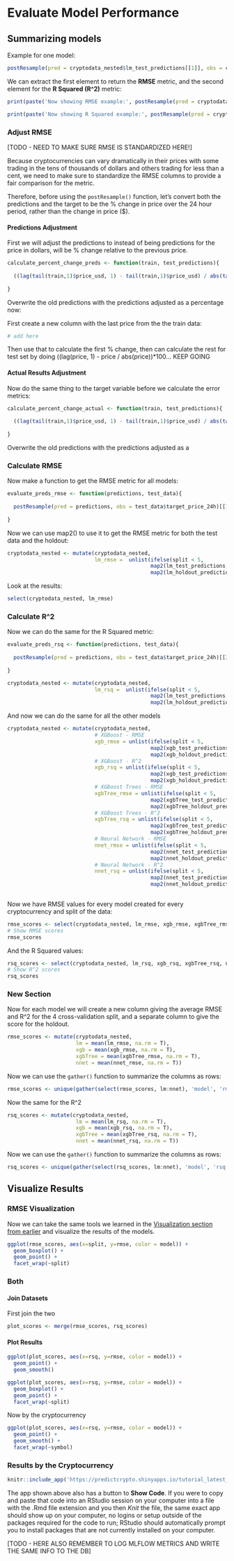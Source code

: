 # Evaluate Model Performance{#evaluate-model-performance}


## Summarizing models

Example for one model:
```r
postResample(pred = cryptodata_nested$lm_test_predictions[[1]], obs = cryptodata_nested$test_data[[1]]$target_price_24h)
```

We can extract the first element to return the **RMSE** metric, and the second element for the **R Squared (R^2)** metric:

```r
print(paste('Now showing RMSE example:', postResample(pred = cryptodata_nested$lm_test_predictions[[1]], obs = cryptodata_nested$test_data[[1]]$target_price_24h)[[1]]))
```

```r
print(paste('Now showing R Squared example:', postResample(pred = cryptodata_nested$lm_test_predictions[[1]], obs = cryptodata_nested$test_data[[1]]$target_price_24h)[[2]]))
```


### Adjust RMSE

[TODO - NEED TO MAKE SURE RMSE IS STANDARDIZED HERE!]

Because cryptocurrencies can vary dramatically in their prices with some trading in the tens of thousands of dollars and others trading for less than a cent, we need to make sure to standardize the RMSE columns to provide a fair comparison for the metric. 

Therefore, before using the `postResample()` function, let's convert both the predictions and the target to be the % change in price over the 24 hour period, rather than the change in price ($).


#### Predictions Adjustment
First we will adjust the predictions to instead of being predictions for the price in dollars, will be % change relative to the previous price.


<!-- [TODO - NEED TO FIX THIS! NEED TO GRAB LAST PRICE FROM TRAIN DATA AND CALCULATE % CHANGE BETWEEN THAT AND FIRST OF TEST, AND THEN CALCULATE USING LAG OFFSET FOR REST OF TEST] -->
```r
calculate_percent_change_preds <- function(train, test_predictions){
  
  ((lag(tail(train,1)$price_usd, 1) - tail(train,1)$price_usd) / abs(tail(train,1)$price_usd))*100
  
}
```

<!-- [TODO - Show formula? It's ((V2-V1)/abs(V1))*100] -->


Overwrite the old predictions with the predictions adjusted as a percentage now:

<!-- [TODO - FIX!] -->
<!-- ```{r target_adjust_test} -->
<!-- cryptodata_nested <- mutate(cryptodata_nested, -->
<!--                             lm_test_predictions = map2(train_data, lm_test_predictions, calculate_percent_change_preds)) -->
<!-- ``` -->

<!-- NEW: -->

First create a new column with the last price from the the train data:
```r
# add here
```

Then use that to calculate the first % change, then can calculate the rest for test set by doing ((lag(price, 1) - price / abs(price))*100... KEEP GOING


#### Actual Results Adjustment

Now do the same thing to the target variable before we calculate the error metrics:
<!-- [TODO - FIX!] -->
```r
calculate_percent_change_actual <- function(train, test_predictions){
  
  ((lag(tail(train,1)$price_usd, 1) - tail(train,1)$price_usd) / abs(tail(train,1)$price_usd))*100
  
}
```

Overwrite the old predictions with the predictions adjusted as a 

<!-- ```{r target_adjust_preds} -->
<!-- cryptodata_nested <- mutate(cryptodata_nested, -->
<!--                             lm_test_predictions = map2(train_data, lm_test_predictions, calculate_percent_change_actual)) -->
<!-- ``` -->




### Calculate RMSE

Now make a function to get the RMSE metric for all models:

```r
evaluate_preds_rmse <- function(predictions, test_data){
  
  postResample(pred = predictions, obs = test_data$target_price_24h)[[1]]
  
}
```


Now we can use map2() to use it to get the RMSE metric for both the test data and the holdout:
```r
cryptodata_nested <- mutate(cryptodata_nested,
                            lm_rmse =  unlist(ifelse(split < 5, 
                                              map2(lm_test_predictions, test_data, evaluate_preds_rmse), 
                                              map2(lm_holdout_predictions, holdout_data, evaluate_preds_rmse))))
```

<!-- [TODO - Add explanation for ifelse() to add rmse based on test or holdout] -->

Look at the results:
```r
select(cryptodata_nested, lm_rmse)
```

### Calculate R^2

Now we can do the same for the R Squared metric:

```r
evaluate_preds_rsq <- function(predictions, test_data){
  
  postResample(pred = predictions, obs = test_data$target_price_24h)[[2]]
  
}
```


```r
cryptodata_nested <- mutate(cryptodata_nested,
                            lm_rsq =  unlist(ifelse(split < 5, 
                                              map2(lm_test_predictions, test_data, evaluate_preds_rsq), 
                                              map2(lm_holdout_predictions, holdout_data, evaluate_preds_rsq))))
```

And now we can do the same for all the other models

<!-- [TODO - HERE SHOULD ACTUALLY CREATE ONE COLUMN FOR TEST AND ONE FOR TRAIN!] -->

```r
cryptodata_nested <- mutate(cryptodata_nested,
                            # XGBoost - RMSE
                            xgb_rmse = unlist(ifelse(split < 5, 
                                              map2(xgb_test_predictions, test_data, evaluate_preds_rmse), 
                                              map2(xgb_holdout_predictions, holdout_data,evaluate_preds_rmse))),
                            # XGBoost - R^2
                            xgb_rsq = unlist(ifelse(split < 5, 
                                              map2(xgb_test_predictions, test_data, evaluate_preds_rsq), 
                                              map2(xgb_holdout_predictions, holdout_data, evaluate_preds_rsq))),
                            # XGBoost Trees - RMSE
                            xgbTree_rmse = unlist(ifelse(split < 5, 
                                              map2(xgbTree_test_predictions, test_data, evaluate_preds_rmse), 
                                              map2(xgbTree_holdout_predictions, holdout_data, evaluate_preds_rmse))),
                            # XGBoost Trees - R^2
                            xgbTree_rsq = unlist(ifelse(split < 5, 
                                              map2(xgbTree_test_predictions, test_data, evaluate_preds_rsq), 
                                              map2(xgbTree_holdout_predictions, holdout_data, evaluate_preds_rsq))),
                            # Neural Network - RMSE
                            nnet_rmse = unlist(ifelse(split < 5, 
                                              map2(nnet_test_predictions, test_data, evaluate_preds_rmse), 
                                              map2(nnet_holdout_predictions, holdout_data, evaluate_preds_rmse))),
                            # Neural Network - R^2
                            nnet_rsq = unlist(ifelse(split < 5, 
                                              map2(nnet_test_predictions, test_data, evaluate_preds_rsq), 
                                              map2(nnet_holdout_predictions, holdout_data, evaluate_preds_rsq))))
                            
```

Now we have RMSE values for every model created for every cryptocurrency and split of the data:
```r
rmse_scores <- select(cryptodata_nested, lm_rmse, xgb_rmse, xgbTree_rmse, nnet_rmse)
# Show RMSE scores
rmse_scores
```

And the R Squared values:
```r
rsq_scores <- select(cryptodata_nested, lm_rsq, xgb_rsq, xgbTree_rsq, nnet_rsq)
# Show R^2 scores
rsq_scores
```


### New Section

<!-- [TODO - Title?] -->

Now for each model we will create a new column giving the average RMSE and R^2 for the 4 cross-validation split, and a separate column to give the score for the holdout.
```r
rmse_scores <- mutate(cryptodata_nested,
                      lm = mean(lm_rmse, na.rm = T),
                      xgb = mean(xgb_rmse, na.rm = T),
                      xgbTree = mean(xgbTree_rmse, na.rm = T),
                      nnet = mean(nnet_rmse, na.rm = T))
```

Now we can use the `gather()` function to summarize the columns as rows:
```r
rmse_scores <- unique(gather(select(rmse_scores, lm:nnet), 'model', 'rmse', c(-symbol,-split)))
```


Now the same for the R^2
```r
rsq_scores <- mutate(cryptodata_nested,
                      lm = mean(lm_rsq, na.rm = T),
                      xgb = mean(xgb_rsq, na.rm = T),
                      xgbTree = mean(xgbTree_rsq, na.rm = T),
                      nnet = mean(nnet_rsq, na.rm = T))
```

Now we can use the `gather()` function to summarize the columns as rows:
```r
rsq_scores <- unique(gather(select(rsq_scores, lm:nnet), 'model', 'rsq', c(-symbol,-split)))
```


## Visualize Results


### RMSE Visualization

Now we can take the same tools we learned in the [Visualization section from earlier](#visualization) and visualize the results of the models.

```r
ggplot(rmse_scores, aes(x=split, y=rmse, color = model)) +
  geom_boxplot() +
  geom_point() +
  facet_wrap(~split)
```




### Both

#### Join Datasets

First join the two
```r
plot_scores <- merge(rmse_scores, rsq_scores)
```

#### Plot Results

<!-- [TODO - ADJUST THESE SOME MORE] -->

```r
ggplot(plot_scores, aes(x=rsq, y=rmse, color = model)) +
  geom_point() +
  geom_smooth()
```


```r
ggplot(plot_scores, aes(x=rsq, y=rmse, color = model)) +
  geom_boxplot() +
  geom_point() +
  facet_wrap(~split)
```


Now by the cryptocurrency
```r
ggplot(plot_scores, aes(x=rsq, y=rmse, color = model)) +
  geom_point() +
  geom_smooth() +
  facet_wrap(~symbol)
```

### Results by the Cryptocurrency

<!-- [TODO - UNCOMMENT THE CODE BELOW TO UPLOAD DATA TO PINS] -->

<!-- ```{r upload_results_pin, include=F} -->
<!-- source('pins_key.R') -->
<!-- # register board -->
<!-- board_register("github", repo = "predictcrypto/pins", token=Sys.getenv("pins_key")) -->
<!-- # Add current date -->
<!-- plot_scores$last_refreshed <- Sys.time() -->
<!-- # pin data -->
<!-- pin(plot_scores, board='github', name='crypto_tutorial_results_latest') -->
<!-- ``` -->

<!-- TODO - INCLUDE SHINYAPP HERE: -->
```r
knitr::include_app('https://predictcrypto.shinyapps.io/tutorial_latest_model_summary/', height = '600px')
```

The app shown above also has a button to **Show Code**. If you were to copy and paste that code into an RStudio session on your computer into a file with the .Rmd file extension and you then *Knit* the file, the same exact app should show up on your computer, no logins or setup outside of the packages required for the code to run; RStudio should automatically prompt you to install packages that are not currently installed on your computer.
<!-- [TODO - MAKE THE TEXT ABOVE AN INFO NOTE (NOT WARNING, JUST AN i FOR INFO)] -->




[TODO - HERE ALSO REMEMBER TO LOG MLFLOW METRICS AND WRITE THE SAME INFO TO THE DB]


